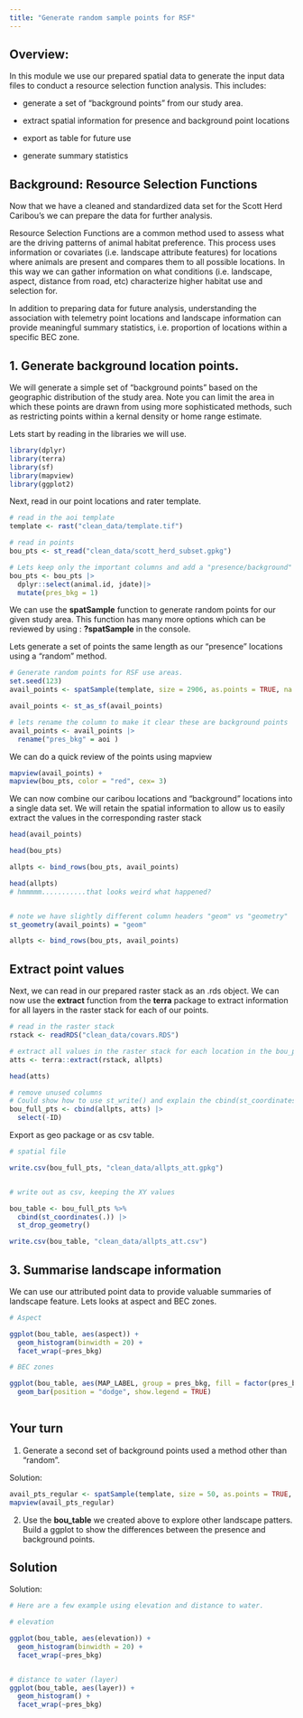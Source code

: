 ```yaml
---
title: "Generate random sample points for RSF"
---
```


## Overview:

In this module we use our prepared spatial data to generate the input data files to conduct a resource selection function analysis. This includes:

-   generate a set of "background points" from our study area.

-   extract spatial information for presence and background point locations

-   export as table for future use

-   generate summary statistics

## Background: Resource Selection Functions

Now that we have a cleaned and standardized data set for the Scott Herd Caribou's we can prepare the data for further analysis.

Resource Selection Functions are a common method used to assess what are the driving patterns of animal habitat preference. This process uses information or covariates (i.e. landscape attribute features) for locations where animals are present and compares them to all possible locations. In this way we can gather information on what conditions (i.e. landscape, aspect, distance from road, etc) characterize higher habitat use and selection for.

In addition to preparing data for future analysis, understanding the association with telemetry point locations and landscape information can provide meaningful summary statistics, i.e. proportion of locations within a specific BEC zone.

## 1. Generate background location points.

We will generate a simple set of "background points" based on the geographic distribution of the study area. Note you can limit the area in which these points are drawn from using more sophisticated methods, such as restricting points within a kernal density or home range estimate.

Lets start by reading in the libraries we will use.

```r

library(dplyr)
library(terra)
library(sf)
library(mapview)
library(ggplot2)

```

Next, read in our point locations and rater template.

```r

# read in the aoi template 
template <- rast("clean_data/template.tif")

# read in points 
bou_pts <- st_read("clean_data/scott_herd_subset.gpkg") 

# Lets keep only the important columns and add a "presence/background" column. 
bou_pts <- bou_pts |>
  dplyr::select(animal.id, jdate)|>
  mutate(pres_bkg = 1)

```

We can use the **spatSample** function to generate random points for our given study area. This function has many more options which can be reviewed by using : **?spatSample** in the console.

Lets generate a set of points the same length as our "presence" locations using a "random" method.

```r

# Generate random points for RSF use areas.
set.seed(123)
avail_points <- spatSample(template, size = 2906, as.points = TRUE, na.rm = TRUE, method = "random")

avail_points <- st_as_sf(avail_points)

# lets rename the column to make it clear these are background points 
avail_points <- avail_points |>
  rename("pres_bkg" = aoi )

```

We can do a quick review of the points using mapview

```r

mapview(avail_points) +
mapview(bou_pts, color = "red", cex= 3)


```

We can now combine our caribou locations and "background" locations into a single data set. We will retain the spatial information to allow us to easily extract the values in the corresponding raster stack

```r

head(avail_points)

head(bou_pts)

allpts <- bind_rows(bou_pts, avail_points) 

head(allpts)
# hmmmmm...........that looks weird what happened? 


# note we have slightly different column headers "geom" vs "geometry" 
st_geometry(avail_points) = "geom" 

allpts <- bind_rows(bou_pts, avail_points) 

```

## Extract point values

Next, we can read in our prepared raster stack as an .rds object. We can now use the **extract** function from the **terra** package to extract information for all layers in the raster stack for each of our points.

```r
# read in the raster stack 
rstack <- readRDS("clean_data/covars.RDS")

# extract all values in the raster stack for each location in the bou_pts file. 
atts <- terra::extract(rstack, allpts)

head(atts)

# remove unused columns 
# Could show how to use st_write() and explain the cbind(st_coordinates()) bit
bou_full_pts <- cbind(allpts, atts) |>
  select(-ID)

```

Export as geo package or as csv table.

```r

# spatial file 

write.csv(bou_full_pts, "clean_data/allpts_att.gpkg")


# write out as csv, keeping the XY values

bou_table <- bou_full_pts %>%
  cbind(st_coordinates(.)) |>
  st_drop_geometry()

write.csv(bou_table, "clean_data/allpts_att.csv")

```

## 3. Summarise landscape information

We can use our attributed point data to provide valuable summaries of landscape feature. Lets looks at aspect and BEC zones.

```r
# Aspect

ggplot(bou_table, aes(aspect)) +
  geom_histogram(binwidth = 20) +
  facet_wrap(~pres_bkg)

```

```r
# BEC zones 

ggplot(bou_table, aes(MAP_LABEL, group = pres_bkg, fill = factor(pres_bkg))) +
  geom_bar(position = "dodge", show.legend = TRUE) 
  
```

## Your turn

::: {.callout-tip collapse="true"}
1.  Generate a second set of background points used a method other than "random".

Solution:

```r

avail_pts_regular <- spatSample(template, size = 50, as.points = TRUE, na.rm = TRUE, method = "regular")
mapview(avail_pts_regular)

```
:::

2.  Use the **bou_table** we created above to explore other landscape patters. Build a ggplot to show the differences between the presence and background points.

::: {.callout-tip collapse="true"}
## Solution

Solution:

```r
# Here are a few example using elevation and distance to water. 

# elevation 

ggplot(bou_table, aes(elevation)) +
  geom_histogram(binwidth = 20) +
  facet_wrap(~pres_bkg)


# distance to water (layer)
ggplot(bou_table, aes(layer)) +
  geom_histogram() +
  facet_wrap(~pres_bkg)


```
:::
